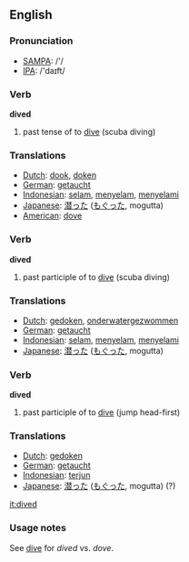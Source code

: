 ==English==

=== Pronunciation ===
*[[w:SAMPA|SAMPA]]: /'/
*[[w:IPA|IPA]]: /'daɪft/

=== Verb ===
'''dived'''
# past tense of to [[dive]] (scuba diving)

=== Translations ===
*[[Dutch]]: [[dook]], [[doken]]
*[[German]]: [[getaucht]]
*[[Indonesian]]: [[selam]], [[selam|menyelam]], [[selam|menyelami]]
*[[Japanese]]: [[潜った]] ([[もぐった]], mogutta)
*[[American]]: [[dove]]

=== Verb ===
'''dived'''
# past participle of to [[dive]] (scuba diving)

=== Translations ===
*[[Dutch]]: [[gedoken]], [[onderwatergezwommen]]
*[[German]]: [[getaucht]]
*[[Indonesian]]: [[selam]], [[selam|menyelam]], [[selam|menyelami]]
*[[Japanese]]: [[潜った]] ([[もぐった]], mogutta)

=== Verb ===
'''dived'''
# past participle of to [[dive]] (jump head-first)

=== Translations ===
*[[Dutch]]: [[gedoken]]
*[[German]]: [[getaucht]]
*[[Indonesian]]: [[terjun]]
*[[Japanese]]: [[潜った]] ([[もぐった]], mogutta) (?)

[[it:dived]]

=== Usage notes ===
See [[dive]] for ''dived'' vs. ''dove''.